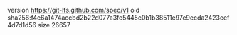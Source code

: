 version https://git-lfs.github.com/spec/v1
oid sha256:f4e6a1474accbd2b22d077a3fe5445c0b1b38511e97e9ecda2423eef4d7d1d56
size 26657
